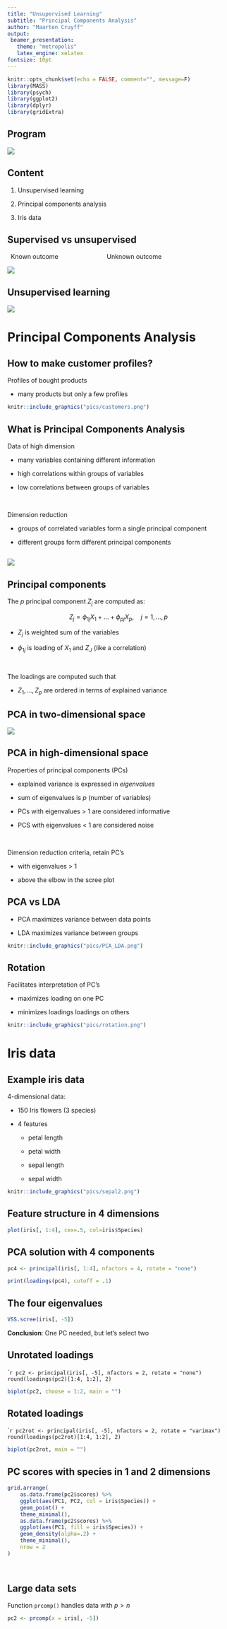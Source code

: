 ---
title: "Unsupervised Learning"
subtitle: "Principal Components Analysis"
author: "Maarten Cruyff"
output: 
 beamer_presentation:
   theme: "metropolis"
   latex_engine: xelatex
fontsize: 10pt
---



```{r setup, include=FALSE, message=F}
knitr::opts_chunk$set(echo = FALSE, comment="", message=F)
library(MASS)
library(psych)
library(ggplot2)
library(dplyr)
library(gridExtra)
```

##   Program

![](pics/content.png)

##  Content

1. Unsupervised learning

2. Principal components analysis

3. Iris data
    




##  Supervised vs unsupervised

\ \ Known outcome \ \ \ \ \ \ \ \ \ \ \ \ \ \ \ \ \ \ \ \ \ \ \ \ \ \ \ Unknown outcome

![](pics/stat-learning-diagram.jpg)

## Unsupervised learning

![](pics/unsupervised.png)

# Principal Components Analysis



## How to make customer profiles?

Profiles of bought products 

- many products but only a few profiles

```{r out.width="70%", fig.align = "center"}
knitr::include_graphics("pics/customers.png")
```

## What is Principal Components Analysis

Data of high dimension

- many variables containing different information 

- high correlations within groups of variables 

- low correlations between groups of variables


$~$

Dimension reduction

- groups of correlated variables form a single principal component

- different groups form different principal components 


## 

![](pics/pca.jpg)




## Principal components

The $p$ principal component $Z_j$ are computed as:

$$Z_j=\phi_{1j}X_1 + \dots{} + \phi_{pj}X_p, \ \ \ \ j=1,\dots, p$$


- $Z_j$ is weighted sum of the variables

- $\phi_{1j}$ is loading of $X_1$ and $Z_J$ (like a correlation)

$~$

The loadings are computed such that

- $Z_1,\dots{},Z_p$ are ordered in terms of explained variance



## PCA in two-dimensional space

![](pics/datareduction.png)


## PCA in high-dimensional space

Properties of principal components (PCs)

- explained variance is expressed in _eigenvalues_

- sum of eigenvalues is $p$ (number of variables)

- PCs with eigenvalues > 1 are considered informative 

- PCS with eigenvalues < 1 are considered noise

$~$

Dimension reduction criteria, retain PC's  

- with eigenvalues > 1

- above the elbow in the scree plot

## PCA vs LDA


- PCA maximizes variance between data points

- LDA maximizes variance between groups 

```{r echo=F,  out.width="70%", fig.align="center"}
knitr::include_graphics("pics/PCA_LDA.png")
```



## Rotation

Facilitates interpretation of PC's

- maximizes loading on one PC 

- minimizes loadings loadings on others


```{r echo=F,  out.width="90%", fig.align = 'center'}
knitr::include_graphics("pics/rotation.png")
```

# Iris data

## Example iris data

4-dimensional data:

- 150 Iris flowers (3 species)

- 4 features 

    - petal length 
    
    - petal width
    
    - sepal length
    
    - sepal width 


```{r echo=F,  out.width="70%", fig.align =  "center" }
knitr::include_graphics("pics/sepal2.png")
```





## Feature structure in 4 dimensions

```{r fig.asp=.7}
plot(iris[, 1:4], cex=.5, col=iris$Species)
```

## PCA solution with 4 components

\footnotesize
```{r echo=T}
pc4 <- principal(iris[, 1:4], nfactors = 4, rotate = "none")

print(loadings(pc4), cutoff = .1)
```


## The four eigenvalues

```{r}
VSS.scree(iris[, -5])
```

**Conclusion**: One PC needed, but let's select two

## Unrotated loadings

\footnotesize

````{r echo=T}
pc2 <- principal(iris[, -5], nfactors = 2, rotate = "none")
round(loadings(pc2)[1:4, 1:2], 2)
```
```{r fig.align='center', fig.asp = .4}
biplot(pc2, choose = 1:2, main = "")
```



## Rotated loadings


\footnotesize

````{r echo=T}
pc2rot <- principal(iris[, -5], nfactors = 2, rotate = "varimax")
round(loadings(pc2rot)[1:4, 1:2], 2)
```



```{r fig.align='center', fig.asp = .4}
biplot(pc2rot, main = "")
```


## PC scores with species in 1 and 2 dimensions

```{r}
grid.arrange(
    as.data.frame(pc2$scores) %>% 
    ggplot(aes(PC1, PC2, col = iris$Species)) +
    geom_point() +
    theme_minimal(),
    as.data.frame(pc2$scores) %>% 
    ggplot(aes(PC1, fill = iris$Species)) +
    geom_density(alpha=.2) +
    theme_minimal(),
    nrow = 2
)

    
```



## Large data sets


Function `prcomp()` handles data with $p>n$

\footnotesize
```{r echo = TRUE}
pc2 <- prcomp(x = iris[, -5]) 
```





 

